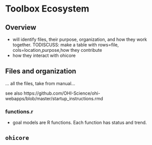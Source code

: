# Toolbox Ecosystem {#toolbox-ecosystem}

## Overview

- will identify files, their purpose, organization, and how they work together. TODISCUSS: make a table with rows=file, cols=location,purpose,how they contribute
- how they interact with ohicore

## Files and organization

... all the files, take from manual...

see also https://github.com/OHI-Science/ohi-webapps/blob/master/startup_instructions.rmd

### functions.r 

- goal models are R functions. Each function has status and trend. 

## `ohicore` {#ohicore}
